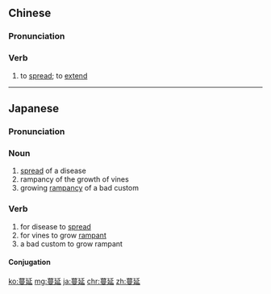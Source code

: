 ==Chinese==
{{zh-forms}}

===Pronunciation===
{{zh-pron
|m=mànyán
|c=maan6 jin4
|cat=v
}}

===Verb===
{{zh-verb}}

# to [[spread]]; to [[extend]] {{gloss|of diseases, vegetation, etc.}}

{{zh-cat|Advanced}}

----

==Japanese==
{{ja-kanjitab|まん|えん|yomi=on}}

===Pronunciation===
{{ja-pron|まんえん|y=on}}

===Noun===
{{ja-noun|まんえん}}

# [[spread]] of a disease
# rampancy of the growth of vines
# growing [[rampancy]] of a bad custom

===Verb===
{{ja-verb-suru|tr=intrans|まんえん}}

# for disease to [[spread]]
# for vines to grow [[rampant]]
# a bad custom to grow rampant

====Conjugation====
{{ja-suru|まんえん}}

[[ko:蔓延]]
[[mg:蔓延]]
[[ja:蔓延]]
[[chr:蔓延]]
[[zh:蔓延]]